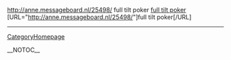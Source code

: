 http://anne.messageboard.nl/25498/ full tilt poker <a href="http://anne.messageboard.nl/25498/" title="full tilt poker">full tilt poker</a>
[URL="http://anne.messageboard.nl/25498/"]full tilt poker[/URL]
----
[[CategoryHomepage]]

__NOTOC__